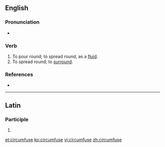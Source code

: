 ==English==

===Pronunciation===
* {{IPA|/ˈsɜː(ɹ).kəmˌfjʊz/}} {{X-SAMPA|/"s3:(r).k@m%fjUz/}}

===Verb===
{{en-verb|circumfus|ing}}

# To pour round; to spread round, as a [[fluid]].
# To spread round; to [[surround]].

===References===
* {{R:Webster 1828}}

----

==Latin==

===Participle===
{{la-part-form|circumfuse}}

# {{inflection of|circumfusus||voc|m|s|lang=la}}

[[et:circumfuse]]
[[ko:circumfuse]]
[[vi:circumfuse]]
[[zh:circumfuse]]